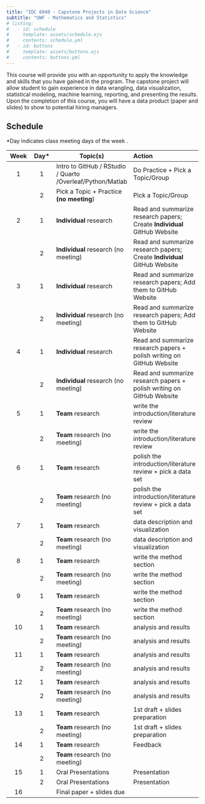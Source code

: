 ```yaml
---
title: "IDC 6940 - Capstone Projects in Data Science"
subtitle: "UWF - Mathematics and Statistics"
# listing:
#   - id: schedule
#     template: assets/schedule.ejs
#     contents: schedule.yml
#   - id: buttons
#     template: assets/buttons.ejs
#     contents: buttons.yml
---
```


```{=html}
<!--::: {#buttons}
:::



::: {.callout-note title="Welcome to Week 1 of Stat 999"}
:::

::: {.callout-note title="Welcome to Week 2"}
Things are picking up now.
:::-->
```
This course will provide you with an opportunity to apply the knowledge and skills that you have gained in the program. The capstone project will allow student to gain experience in data wrangling, data visualization, statistical modeling, machine learning, reporting, and presenting the results. Upon the completion of this course, you will have a data product (paper and slides) to show to potential hiring managers.

## Schedule

\*Day indicates class meeting days of the week .

| **Week** | **Day**\* | **Topic(s)**                             | **Action**                                                               |
|:-----------:|:-----------:|-----------------------|:-----------------------|
|    1     |     1     | Intro to GitHub / RStudio / Quarto /Overleaf/Python/Matlab      | Do Practice + Pick a Topic/Group                                         |
|          |     2     | Pick a Topic + Practice **(no meeting**) | Pick a Topic/Group                                                       |
|    2     |     1     | **Individual** research                  | Read and summarize research papers; Create **Individual** GitHub Website |
|          |     2     | **Individual** research (no meeting)     | Read and summarize research papers; Create **Individual** GitHub Website |
|    3     |     1     | **Individual** research                  | Read and summarize research papers; Add them to GitHub Website           |
|          |     2     | **Individual** research (no meeting)     | Read and summarize research papers; Add them to GitHub Website           |
|    4     |     1     | **Individual** research                  | Read and summarize research papers + polish writing on GitHub Website    |
|          |     2     | **Individual** research (no meeting)     | Read and summarize research papers + polish writing on GitHub Website    |
|    5     |     1     | **Team** research                        | write the introduction/literature review                                 |
|          |     2     | **Team** research (no meeting)           | write the introduction/literature review                                 |
|    6     |     1     | **Team** research                        | polish the introduction/literature review + pick a data set              |
|          |     2     | **Team** research (no meeting)           | polish the introduction/literature review + pick a data set              |
|    7     |     1     | **Team** research                        | data description and visualization                                       |
|          |     2     | **Team** research (no meeting)           | data description and visualization                                       |
|    8     |     1     | **Team** research                        | write the method section                                                 |
|          |     2     | **Team** research (no meeting)           | write the method section                                                 |
|    9     |     1     | **Team** research                        | write the method section                                                 |
|          |     2     | **Team** research (no meeting)           | write the method section                                                 |
|    10    |     1     | **Team** research                        | analysis and results                                                     |
|          |     2     | **Team** research (no meeting)           | analysis and results                                                     |
|    11    |     1     | **Team** research                        | analysis and results                                                     |
|          |     2     | **Team** research (no meeting)           | analysis and results                                                     |
|    12    |     1     | **Team** research                        | analysis and results                                                     |
|          |     2     | **Team** research (no meeting)           | analysis and results                                                     |
|    13    |     1     | **Team** research                        | 1st draft + slides preparation                                           |
|          |     2     | **Team** research (no meeting)           | 1st draft + slides preparation                                           |
|    14    |     1     | **Team** research                        | Feedback                                                                 |
|          |     2     | **Team** research (no meeting)           |                                                                          |
|    15    |     1     | Oral Presentations                       | Presentation                                                             |
|          |     2     | Oral Presentations                       | Presentation                                                             |
|    16    |           | Final paper + slides due                 |                                                                          |
